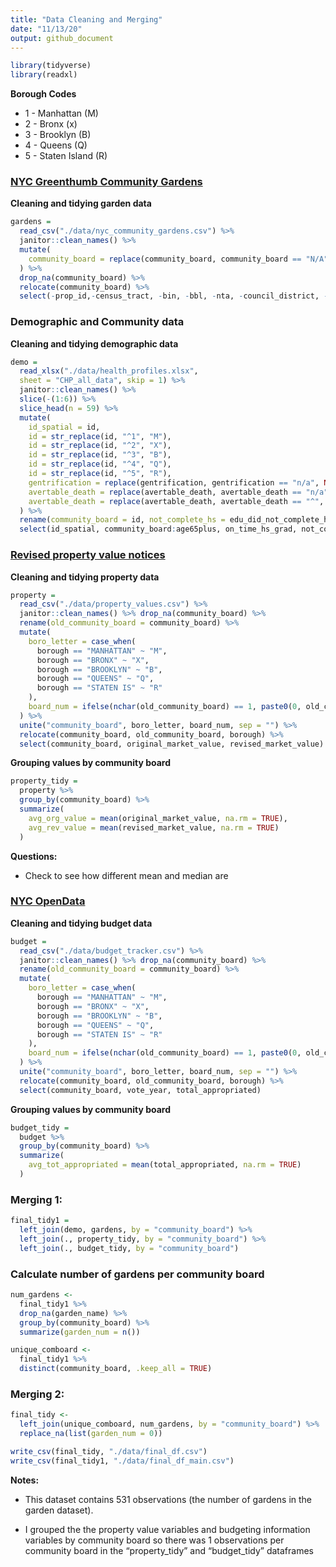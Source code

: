 ```yaml
---
title: "Data Cleaning and Merging"
date: "11/13/20"
output: github_document
---
```


```r
library(tidyverse)
library(readxl)
```

**Borough Codes**

* 1 - Manhattan (M)
* 2 - Bronx (x)
* 3 - Brooklyn (B)
* 4 - Queens (Q)
* 5 - Staten Island (R)


### [NYC Greenthumb Community Gardens](https://data.cityofnewyork.us/Environment/NYC-Greenthumb-Community-Gardens/ajxm-kzmj)

**Cleaning and tidying garden data**

```r
gardens = 
  read_csv("./data/nyc_community_gardens.csv") %>% 
  janitor::clean_names() %>% 
  mutate(
    community_board = replace(community_board, community_board == "N/A", NA)
  ) %>% 
  drop_na(community_board) %>% 
  relocate(community_board) %>% 
  select(-prop_id,-census_tract, -bin, -bbl, -nta, -council_district, -cross_streets, -jurisdiction, -postcode)

```


### Demographic and Community data

**Cleaning and tidying demographic data**
```r
demo = 
  read_xlsx("./data/health_profiles.xlsx",
  sheet = "CHP_all_data", skip = 1) %>% 
  janitor::clean_names() %>% 
  slice(-(1:6)) %>% 
  slice_head(n = 59) %>% 
  mutate(
    id_spatial = id, 
    id = str_replace(id, "^1", "M"),
    id = str_replace(id, "^2", "X"),
    id = str_replace(id, "^3", "B"),
    id = str_replace(id, "^4", "Q"),
    id = str_replace(id, "^5", "R"),
    gentrification = replace(gentrification, gentrification == "n/a", NA),
    avertable_death = replace(avertable_death, avertable_death == "n/a", NA),
    avertable_death = replace(avertable_death, avertable_death == "^", NA)
  ) %>% 
  rename(community_board = id, not_complete_hs = edu_did_not_complete_hs, hs_some_college = edu_hs_grad_some_college, college_higher = edu_college_degree_and_higher) %>% 
  select(id_spatial, community_board:age65plus, on_time_hs_grad, not_complete_hs, hs_some_college, college_higher, poverty, rent_burden, obesity, hypertension, life_expectancy, self_rep_health)
```


### [Revised property value notices](https://data.cityofnewyork.us/City-Government/Revised-Notice-of-Property-Value-RNOPV-/8vgb-zm6e)

**Cleaning and tidying property data**

```r
property = 
  read_csv("./data/property_values.csv") %>% 
  janitor::clean_names() %>% drop_na(community_board) %>% 
  rename(old_community_board = community_board) %>% 
  mutate(
    boro_letter = case_when(
      borough == "MANHATTAN" ~ "M",
      borough == "BRONX" ~ "X",
      borough == "BROOKLYN" ~ "B",
      borough == "QUEENS" ~ "Q",
      borough == "STATEN IS" ~ "R"
    ),
    board_num = ifelse(nchar(old_community_board) == 1, paste0(0, old_community_board), old_community_board)
  ) %>% 
  unite("community_board", boro_letter, board_num, sep = "") %>% 
  relocate(community_board, old_community_board, borough) %>% 
  select(community_board, original_market_value, revised_market_value)
```

**Grouping values by community board**

```r
property_tidy = 
  property %>% 
  group_by(community_board) %>% 
  summarize(
    avg_org_value = mean(original_market_value, na.rm = TRUE),
    avg_rev_value = mean(revised_market_value, na.rm = TRUE)
  )
```
**Questions:**

* Check to see how different mean and median are
  

### [NYC OpenData](https://data.cityofnewyork.us/City-Government/Participatory-Budgeting-Project-Tracker/qm5f-frjb)

**Cleaning and tidying budget data**

```r
budget = 
  read_csv("./data/budget_tracker.csv") %>% 
  janitor::clean_names() %>% drop_na(community_board) %>% 
  rename(old_community_board = community_board) %>% 
  mutate(
    boro_letter = case_when(
      borough == "MANHATTAN" ~ "M",
      borough == "BRONX" ~ "X",
      borough == "BROOKLYN" ~ "B",
      borough == "QUEENS" ~ "Q",
      borough == "STATEN IS" ~ "R"
    ),
    board_num = ifelse(nchar(old_community_board) == 1, paste0(0, old_community_board), old_community_board)
  ) %>% 
  unite("community_board", boro_letter, board_num, sep = "") %>% 
  relocate(community_board, old_community_board, borough) %>% 
  select(community_board, vote_year, total_appropriated)

```

**Grouping values by community board**

```r
budget_tidy = 
  budget %>% 
  group_by(community_board) %>% 
  summarize(
    avg_tot_appropriated = mean(total_appropriated, na.rm = TRUE)
  )

```


### Merging 1:
```r
final_tidy1 =
  left_join(demo, gardens, by = "community_board") %>% 
  left_join(., property_tidy, by = "community_board") %>% 
  left_join(., budget_tidy, by = "community_board")

```

### Calculate number of gardens per community board
```r
num_gardens <-
  final_tidy1 %>% 
  drop_na(garden_name) %>% 
  group_by(community_board) %>% 
  summarize(garden_num = n())

unique_comboard <-
  final_tidy1 %>% 
  distinct(community_board, .keep_all = TRUE)

```


### Merging 2:
```r
final_tidy <-
  left_join(unique_comboard, num_gardens, by = "community_board") %>% 
  replace_na(list(garden_num = 0)) 

write_csv(final_tidy, "./data/final_df.csv")
write_csv(final_tidy1, "./data/final_df_main.csv")
```


**Notes:**

* This dataset contains 531 observations (the number of gardens in the garden dataset). 

* I grouped the the property value variables and budgeting information variables by community board so there was 1 observations per community board in the "property_tidy" and "budget_tidy" dataframes


